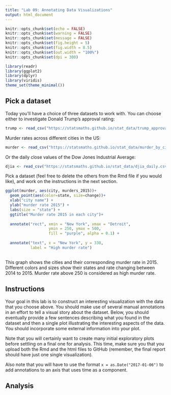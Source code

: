 ---
title: "Lab 09: Annotating Data Visualizations"
output: html_document
---

```{r setup, include=FALSE}
knitr::opts_chunk$set(echo = FALSE)
knitr::opts_chunk$set(warning = FALSE)
knitr::opts_chunk$set(message = FALSE)
knitr::opts_chunk$set(fig.height = 5)
knitr::opts_chunk$set(fig.width = 8.5)
knitr::opts_chunk$set(out.width = "100%")
knitr::opts_chunk$set(dpi = 300)

library(readr)
library(ggplot2)
library(dplyr)
library(viridis)
theme_set(theme_minimal())
```

## Pick a dataset

Today you'll have a choice of three datasets to work with. You can choose
either to investigate Donald Trump's approval rating:

```{r}
trump <- read_csv("https://statsmaths.github.io/stat_data/trump_approval.csv")
```

Murder rates across different cities in the US:

```{r}
murder <- read_csv("https://statsmaths.github.io/stat_data/murder_by_city.csv")
```

Or the daily close values of the Dow Jones Industrial Average:

```{r}
djia <- read_csv("https://statsmaths.github.io/stat_data/djia_daily.csv")
```

Pick a dataset (feel free to delete the others from the Rmd file if you would
like), and work on the instructions in the next section.
```{r}
ggplot(murder, aes(city, murders_2015))+
  geom_point(aes(color=state, size=change))+
  xlab("city name") +
  ylab("murder rate 2015") +
  labs(size = "state") +
  ggtitle("Murder rate 2015 in each city")+
  
  annotate("rect", xmin = "New York", xmax = "Detroit",
                   ymin = 250, ymax = 500,
                   fill = "purple", alpha = 0.1) +
  
  annotate("text", x = "New York", y = 330,
           label = "High murder rate")
 
```
This graph shows the cities and their corresponding murder rate in 2015. Different colors and sizes show their states and rate changing between 2014 to 2015. Murder rate above 250 is considered as high murder rate. 

## Instructions

Your goal in this lab is to construct an interesting visualization with the
data that you choose above. You should make use of several manual annotations
in an effort to tell a visual story about the dataset. Below, you should
eventually provide a few sentences describing what you found in the dataset
and then a single plot illustrating the interesting aspects of the data.
You should incorporate some external information into your plot.

Note that you will certainly want to create many initial exploratory plots
before settling on a final one for analysis. This time, make sure you that you
upload both the Rmd and the html files to GitHub (remember, the final report
should have just one single visualization).

Also note that you will have to use the format `x = as.Date("2017-01-06")` to
add annotations to an axis that uses time as a component.

## Analysis










